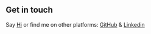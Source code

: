 ## Get in touch

Say [Hi](&#97;&#46;&#100;&#97;&#115;&#99;&#104;&#101;&#118;&#105;&#99;&#105;&#64;&#103;&#109;&#97;&#105;&#108;&#46;&#99;&#111;&#109;) or find me on other platforms: [GitHub](https://github.com/adaschevici) & [Linkedin](https://uk.linkedin.com/in/artur-daschevici-b5404815)
